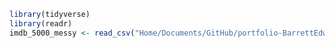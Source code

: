 

```r
library(tidyverse)
library(readr)
imdb_5000_messy <- read_csv("Home/Documents/GitHub/portfolio-BarrettEdwards2003/data/imdb_5000_messy.csv")

```

